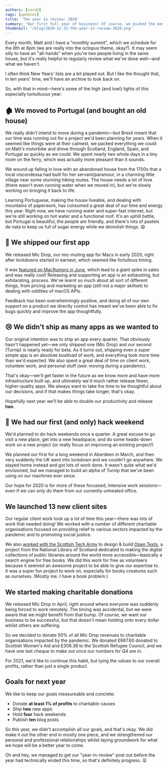 ```yaml
---
authors: [sarah]
tags: [updates]
title: 'The year in review: 2020'
summary: "Our first full year of business! Of course, we picked the messiest one we could find. We didn't accomplish everything we'd planned, but we made it through in one piece, which feels like an accomplishment on its own."
thumbnail: '/blog/2020-12-31-the-year-in-review-2020.png'
---
```




Every month, Matt and I have a "monthly summit", which we schedule for the 8th at 8pm (we are really into the octopus theme, okay?). It may seem silly to have an "all-hands" when you're two people living in the same house, but it's really helpful to regularly review what we've done well—and what we haven't.

I often think New Years' lists are a bit played out. But I like the thought that, in ten years' time, we'll have an archive to look back on.

So, with that in mind—here's some of the high (and low!) lights of this especially tumultuous year:

## 🏚 We moved to Portugal (and bought an old house)

We really didn't intend to move during a pandemic—but Brexit meant that our time was running out for a project we'd been planning for years. When it seemed like things were at their calmest, we packed everything we could on Matt's motorbike and drove through Scotland, England, Spain, and Portugal as quickly as we could. We spent nearly two whole days in a tiny room on the ferry, which was actually more pleasant than it sounds.

We wound up falling in love with an abandoned house from the 1700s that a local viscondessa had built for her servant/paramour, in a charming little village near some stunning hiking routes. The house needs a lot of love (there wasn't even running water when we moved in), but we're slowly working on bringing it back to life.

<DecorativeImage
  alt="An overgrown and abandoned courtyard of an old house, with overlaid text 'We love a fixer-upper.'"
  image="src/images/blog/fixer-upper-house.png"
  overlap
  shadow
/>

Learning Portuguese, making the house liveable, and dealing with mountains of paperwork, has consumed a great deal of our time and energy this year. Right now, we have running water and super-fast internet, but we're still working on hot water and a functional roof. It's an uphill battle, but Portugal is beautiful, the people are friendly, and there's lots of pasteis de nata to keep us full of sugar energy while we demolish things. 😋

## 🚀 We shipped our first app

We released Mic Drop, our mic-muting app for Macs in early 2020, right after lockdowns started in earnest, which seemed like fortuitous timing.

<DecorativeImage
  alt="Mic Drop: Quickly mute your mic with a global shortcut or menu bar control."
  image="src/images/blog/mic-drop-promo.png"
  overlap
  shadow
/>

It was [featured on MacRumors in June](https://www.macrumors.com/2020/06/02/five-mac-apps-june-2020/), which lead to a giant spike in sales and was really cool! Releasing and supporting an app is an exhausting, but exhilarating, process. We've learnt so much about all sort of different things, from pricing and marketing an app (still not a major skillset) to dealing with oddities of macOS APIs.

Feedback has been overwhelmingly positive, and doing all of our own support on a product we directly control has meant we've been able to fix bugs quickly and improve the app thoughtfully.

## 😢 We didn't ship as many apps as we wanted to

Our original intention was to ship an app every quarter. That obviously hasn't happened yet—we only shipped one (Mic Drop) and our second (Turnip) is nearly ready for beta. As it turns out, shipping even a super simple app is an absolute boatload of work, and everything took more time than we'd expected. We also spent a great deal of time on client work, volunteer work, and personal stuff (see: moving during a pandemic).

That's okay—we'll get faster in the future as we know more and have more infrastructure built up, and ultimately we'd much rather release fewer, higher-quality apps. We always want to take the time to be thoughtful about our decisions, and if that makes things take longer, that's okay.

Hopefully next year we'll be able to double our productivity and release **two**.

## 🚧 We had our first (and only) hack weekend

We'd planned to do hack weekends once a quarter. A great excuse to go visit a new place, get into a new headspace, and do some heads-down work on a new project (or really focus on improving an existing project!)

We planned our first for a long weekend in Aberdeen in March, and then very suddenly the UK went into lockdown and we couldn't go anywhere. We stayed home instead and got lots of work done. It wasn't quite what we'd envisioned, but we managed to build an alpha of Turnip that we've been using on our machines ever since.

Our hope for 2020 is for more of these focussed, intensive work sessions—even if we can only do them from our currently-unheated office.

## We launched 13 new client sites

Our regular client work took up a lot of time this year—there was lots of work that needed doing! We worked with a number of different charitable organisations focused on providing relief to various sectors impacted by the pandemic and to promoting social justice.

<DecorativeImage
  alt="Screenshots of the OpenTexts.world website in different browsers"
  image="src/images/blog/open-texts-screenshots.png"
  overlap
  background
/>

We also [worked with the Scottish Tech Army](https://www.scottishtecharmy.org/podcasts/episode-14) to design & build [Open Texts](https://opentexts.world), a project from the National Library of Scotland dedicated to making the digital collections of public libraries around the world more accessible—basically a search engine for free books. We did this work for free as volunteers because it seemed an awesome project to be able to give our expertise to. It was a super fun project to work on, especially for booky creatures such as ourselves. (Mostly me. I have a book problem.)

## We started making charitable donations

We released Mic Drop in April, right around where everyone was suddenly being forced to work remotely. The timing was accidental, but we were aware that we might benefit from that bump. Of course, we want our business to be successful, but that doesn't mean holding onto every dollar whilst others are suffering.

<DecorativeImage
  alt="A heart with overlaid text: COVID-19 relief."
  image="src/images/blog/charity-heart.png"
/>

So we decided to donate 50% of all Mic Drop revenues to charitable organisations impacted by the pandemic. We donated £667.60 donated to Scottish Women's Aid and £306.38 to the Scottish Refugee Council, and we have one last cheque to make out once our numbers for Q4 are in.

For 2021, we'd like to continue this habit, but tying the values to our overall profits, rather than just a single product.

## Goals for next year

We like to keep our goals measureable and concrete:

- Donate **at least 1% of profits** to charitable causes
- Ship **two** new apps
- Hold **four** hack weekends
- Publish **ten** blog posts

So this year, we didn't accomplish all our goals, and that's okay. We did make it out the other end in mostly one piece, and we strengthened our personal and professional relationships whilst laying groundwork for what we hope will be a better year to come.

Oh and hey, we managed to get our "year-in-review" post out before the year had technically ended this time, so that's definitely progress. 😜
